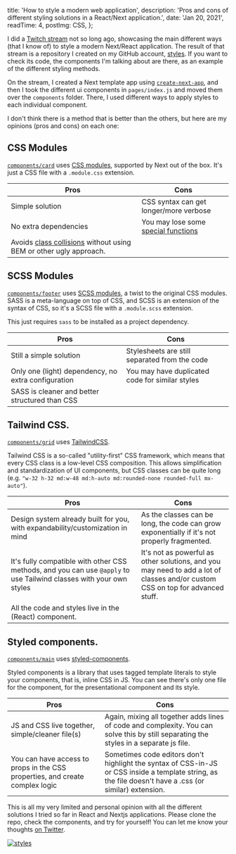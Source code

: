 
  title: 'How to style a modern web application',
  description:
    'Pros and cons of different styling solutions in a React/Next application.',
  date: 'Jan 20, 2021',
  readTime: 4,
  postImg: CSS,
};


I did a [Twitch stream](https://www.twitch.tv/blayhem) not so long ago, showcasing the main different ways (that I know of) to style a modern Next/React application. The result of that stream is a repository I created on my GitHub account, [styles](https://github.com/dfrico/styles). If you want to check its code, the components I'm talking about are there, as an example of the different styling methods.

On the stream, I created a Next template app using [`create-next-app`](https://nextjs.org/docs/api-reference/create-next-app), and then I took the different ui components in `pages/index.js` and moved them over the `components` folder. There, I used different ways to apply styles to each individual component.

I don't think there is a method that is better than the others, but here are my opinions (pros and cons) on each one:

## CSS Modules

[`components/card`](https://github.com/dfrico/styles/tree/main/components/card) uses [CSS modules](https://nextjs.org/docs/basic-features/built-in-css-support#adding-component-level-css), supported by Next out of the box. It's just a CSS file with a `.module.css` extension.

| Pros                                                                                                                                                     | Cons                                                                                                |
| -------------------------------------------------------------------------------------------------------------------------------------------------------- | --------------------------------------------------------------------------------------------------- |
| Simple solution                                                                                                                                          | CSS syntax can get longer/more verbose                                                              |
| No extra dependencies                                                                                                                                    | You may lose some [special functions](https://sass-lang.com/documentation/syntax/special-functions) |
| Avoids [class collisions](https://stackoverflow.com/questions/21828894/how-do-you-avoid-class-name-collisions) without using BEM or other ugly approach. |                                                                                                     |

## SCSS Modules

[`components/footer`](https://github.com/dfrico/styles/tree/main/components/footer) uses [SCSS modules](https://nextjs.org/docs/basic-features/built-in-css-support#sass-support), a twist to the original CSS modules. SASS is a meta-language on top of CSS, and SCSS is an extension of the syntax of CSS, so it's a SCSS file with a `.module.scss` extension.

This just requires `sass` to be installed as a project dependency.

| Pros                                                | Cons                                            |
| --------------------------------------------------- | ----------------------------------------------- |
| Still a simple solution                             | Stylesheets are still separated from the code   |
| Only one (light) dependency, no extra configuration | You may have duplicated code for similar styles |
| SASS is cleaner and better structured than CSS      |                                                 |

## Tailwind CSS.

[`components/grid`](https://github.com/dfrico/styles/tree/main/components/grid) uses [TailwindCSS](https://tailwindcss.com/).

Tailwind CSS is a so-called "utility-first" CSS framework, which means that every CSS class is a low-level CSS composition. This allows simplification and standardization of UI components, but CSS classes can be quite long (e.g. `"w-32 h-32 md:w-48 md:h-auto md:rounded-none rounded-full mx-auto"`).

| Pros                                                                                                                | Cons                                                                                                                           |
| ------------------------------------------------------------------------------------------------------------------- | ------------------------------------------------------------------------------------------------------------------------------ |
| Design system already built for you, with expandability/customization in mind                                       | As the classes can be long, the code can grow exponentially if it's not properly fragmented.                                   |
| It's fully compatible with other CSS methods, and you can use `@apply` to use Tailwind classes with your own styles | It's not as powerful as other solutions, and you may need to add a lot of classes and/or custom CSS on top for advanced stuff. |
| All the code and styles live in the (React) component.                                                              |                                                                                                                                |

## Styled components.

[`components/main`](https://github.com/dfrico/styles/tree/main/components/main) uses [styled-components](https://styled-components.com/).

Styled components is a library that uses tagged template literals to style your components, that is, inline CSS in JS. You can see there's only one file for the component, for the presentational component and its style.

| Pros                                                                         | Cons                                                                                                                                                    |
| ---------------------------------------------------------------------------- | ------------------------------------------------------------------------------------------------------------------------------------------------------- |
| JS and CSS live together, simple/cleaner file(s)                             | Again, mixing all together adds lines of code and complexity. You can solve this by still separating the styles in a separate js file.                  |
| You can have access to props in the CSS properties, and create complex logic | Sometimes code editors don't highlight the syntax of CSS-in-JS or CSS inside a template string, as the file doesn't have a .css (or similar) extension. |

This is all my very limited and personal opinion with all the different solutions I tried so far in React and Nextjs applications. Please clone the repo, check the components, and try for yourself! You can let me know your thoughts [on Twitter](https://twitter.com/blayhem).

<div>
  <a
    href="https://github.com/dfrico/styles"
    target="_blank"
    rel="noopener noreferrer"
  >
    <img
      className="mx-auto"
      src="https://github-readme-stats.vercel.app/api/pin/?username=blayhem&repo=styles&bg_color=000000&text_color=fafafa&title_color=FFC700&icon_color=FFC700"
      alt="styles"
    />
  </a>
</div>
<br />
